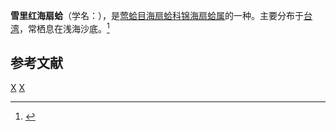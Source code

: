 {{Speciesbox 
| taxon = Chlamys reevei
| binomial_authority = (A. Adams et Reeve, 1850)
}}
'''雪里红海扇蛤'''（学名：''{{lang|la|Chlamys reevei}}''），是[[莺蛤目|莺蛤目]][[海扇蛤科|海扇蛤科]][[锦海扇蛤属|锦海扇蛤属]]的一种。主要分布于[[台湾|台湾]]，常栖息在浅海沙底。<ref>{{cite web|url=http://shell.sinica.edu.tw/chinese/shellbase_detail.php?science_no=2305|title=国际贝库：雪里红海扇蛤|publisher=台湾贝类资料库|accessdate=2009-08-11}}</ref>

== 参考文献 ==
{{reflist|2}}
{{taxonbar}}
[[Category:_1850年描述的动物|X]]
[[Category:锦海扇蛤属|X]]